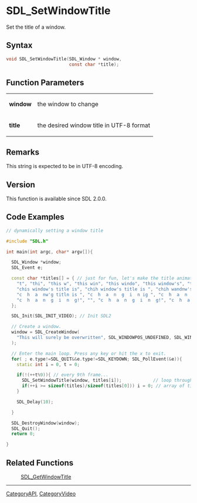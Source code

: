 = SDL_SetWindowTitle =

Set the title of a window.

== Syntax ==

<syntaxhighlight lang='c'>
void SDL_SetWindowTitle(SDL_Window * window,
                        const char *title);
</syntaxhighlight>

== Function Parameters ==

{|
|'''window'''
|the window to change
|-
|'''title'''
|the desired window title in UTF-8 format
|}

== Remarks ==

This string is expected to be in UTF-8 encoding.

== Version ==

This function is available since SDL 2.0.0.

== Code Examples ==

<syntaxhighlight lang='c++'>
// dynamically setting a window title

#include "SDL.h"

int main(int argc, char* argv[]){

  SDL_Window *window;
  SDL_Event e;

  const char *titles[] = { // just for fun, let's make the title animate like a marquee and annoy users
    "t", "thi", "this w", "this win", "this windo", "this window's", "this window's ti", "this window's title",
    "chis window's title is", "chih window's title is ", "chih wandnw's title is ", "c  h wandnw'g title is ",
    "c  h  a  nw'g titln is ", "c  h  a  n  g  i  n ig ", "c  h  a  n  g  i  n  g!", "",
    "c  h  a  n  g  i  n  g!", "", "c  h  a  n  g  i  n  g!", "c  h  a  n  g  i  n  g!"
  };

  SDL_Init(SDL_INIT_VIDEO); // Init SDL2

  // Create a window.
  window = SDL_CreateWindow(
    "This will surely be overwritten", SDL_WINDOWPOS_UNDEFINED, SDL_WINDOWPOS_UNDEFINED, 320, 240, SDL_WINDOW_RESIZABLE
  );

  // Enter the main loop. Press any key or hit the x to exit.
  for( ; e.type!=SDL_QUIT&&e.type!=SDL_KEYDOWN; SDL_PollEvent(&e)){
    static int i = 0, t = 0;

    if(!(++t%9)){ // every 9th frame...
      SDL_SetWindowTitle(window, titles[i]);            // loop through the
      if(++i >= sizeof(titles)/sizeof(titles[0])) i = 0; // array of titles
    }

    SDL_Delay(10);

  }

  SDL_DestroyWindow(window);
  SDL_Quit();
  return 0;

}
</syntaxhighlight>

== Related Functions ==

:[[SDL_GetWindowTitle]]

----
[[CategoryAPI]], [[CategoryVideo]]


